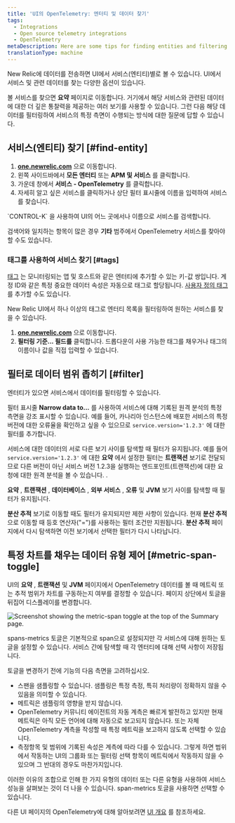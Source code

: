 ```yaml
---
title: 'UI의 OpenTelemetry: 엔터티 및 데이터 찾기'
tags:
  - Integrations
  - Open source telemetry integrations
  - OpenTelemetry
metaDescription: Here are some tips for finding entities and filtering data in the New Relic UI.
translationType: machine
---
```



New Relic에 데이터를 전송하면 UI에서 서비스(엔티티)별로 볼 수 있습니다. UI에서 서비스 및 관련 데이터를 찾는 다양한 옵션이 있습니다.

볼 서비스를 찾으면 **요약** 페이지로 이동합니다. 거기에서 해당 서비스와 관련된 데이터에 대한 더 깊은 통찰력을 제공하는 여러 보기를 사용할 수 있습니다. 그런 다음 해당 데이터를 필터링하여 서비스의 특정 측면이 수행되는 방식에 대한 질문에 답할 수 있습니다.

## 서비스(엔티티) 찾기 [#find-entity]

1. **[one.newrelic.com](https://one.newrelic.com)** 으로 이동합니다.
2. 왼쪽 사이드바에서 **모든 엔터티** 또는 **APM 및 서비스** 를 클릭합니다.
3. 가운데 창에서 **서비스 - OpenTelemetry** 를 클릭합니다.
4. 자세히 알고 싶은 서비스를 클릭하거나 상단 필터 표시줄에 이름을 입력하여 서비스를 찾습니다.

<Callout variant="tip">
  `CONTROL-K` 을 사용하여 UI의 어느 곳에서나 이름으로 서비스를 검색합니다.

  검색어와 일치하는 항목이 많은 경우 **기타** 범주에서 OpenTelemetry 서비스를 찾아야 할 수도 있습니다.
</Callout>

### 태그를 사용하여 서비스 찾기 [#tags]

[태그](https://docs.newrelic.com/docs/new-relic-solutions/new-relic-one/core-concepts/use-tags-help-organize-find-your-data/) 는 모니터링되는 앱 및 호스트와 같은 엔터티에 추가할 수 있는 키-값 쌍입니다. 계정 ID와 같은 특정 중요한 데이터 속성은 자동으로 태그로 할당됩니다. [사용자 정의 태그](https://docs.newrelic.com/docs/more-integrations/open-source-telemetry-integrations/opentelemetry/best-practices/opentelemetry-best-practices-resources/tags) 를 추가할 수도 있습니다.

New Relic UI에서 하나 이상의 태그로 엔터티 목록을 필터링하여 원하는 서비스를 찾을 수 있습니다.

1. **[one.newrelic.com](https://one.newrelic.com)** 으로 이동합니다.
2. **필터링 기준... 필드를** 클릭합니다. 드롭다운이 사용 가능한 태그를 채우거나 태그의 이름이나 값을 직접 입력할 수 있습니다.

## 필터로 데이터 범위 좁히기 [#filter]

엔터티가 있으면 서비스에서 데이터를 필터링할 수 있습니다.

필터 표시줄 **Narrow data to...** 를 사용하여 서비스에 대해 기록된 원격 분석의 특정 측면을 강조 표시할 수 있습니다. 예를 들어, 카나리아 인스턴스에 배포한 서비스의 특정 버전에 대한 오류율을 확인하고 싶을 수 있으므로 `service.version='1.2.3'` 에 대한 필터를 추가합니다.

서비스에 대한 데이터의 서로 다른 보기 사이를 탐색할 때 필터가 유지됩니다. 예를 들어 `service.version='1.2.3'` 에 대한 **요약** 에서 설정한 필터는 **트랜잭션** 보기로 전달되므로 다른 버전이 아닌 서비스 버전 1.2.3을 실행하는 엔드포인트(트랜잭션)에 대한 요청에 대한 원격 분석을 볼 수 있습니다. .

**요약** , **트랜잭션** , **데이터베이스** , **외부 서비스** , **오류** 및 **JVM** 보기 사이를 탐색할 때 필터가 유지됩니다.

**분산 추적** 보기로 이동할 때도 필터가 유지되지만 제한 사항이 있습니다. 현재 **분산 추적** 으로 이동할 때 등호 연산자("=")를 사용하는 필터 조건만 지원됩니다. **분산 추적** 페이지에서 다시 탐색하면 이전 보기에서 선택한 필터가 다시 나타납니다.

## 특정 차트를 채우는 데이터 유형 제어 [#metric-span-toggle]

UI의 **요약** , **트랜잭션** 및 **JVM** 페이지에서 OpenTelemetry 데이터를 볼 때 메트릭 또는 추적 범위가 차트를 구동하는지 여부를 결정할 수 있습니다. 페이지 상단에서 토글을 뒤집어 디스플레이를 변경합니다.

<img
  title="Screenshot showing the metric-span toggle at the top of the Summary page."
  alt="Screenshot showing the metric-span toggle at the top of the Summary page."
  src={metricSpanToggleSummary}
/>

spans-metrics 토글은 기본적으로 span으로 설정되지만 각 서비스에 대해 원하는 토글을 설정할 수 있습니다. 서비스 간에 탐색할 때 각 엔터티에 대해 선택 사항이 저장됩니다.

토글을 변경하기 전에 기능의 다음 측면을 고려하십시오.

* 스팬을 샘플링할 수 있습니다. 샘플링은 특정 측정, 특히 처리량이 정확하지 않을 수 있음을 의미할 수 있습니다.
* 메트릭은 샘플링의 영향을 받지 않습니다.
* OpenTelemetry 커뮤니티 에이전트의 자동 계측은 빠르게 발전하고 있지만 현재 메트릭은 아직 모든 언어에 대해 자동으로 보고되지 않습니다. 또는 자체 OpenTelemetry 계측을 작성할 때 특정 메트릭을 보고하지 않도록 선택할 수 있습니다.
* 측정항목 및 범위에 기록된 속성은 계측에 따라 다를 수 있습니다. 그렇게 하면 범위에서 작동하는 UI의 그룹화 또는 필터링 선택 항목이 메트릭에서 작동하지 않을 수 있으며 그 반대의 경우도 마찬가지입니다.

이러한 이유의 조합으로 인해 한 가지 유형의 데이터 또는 다른 유형을 사용하여 서비스 성능을 살펴보는 것이 더 나을 수 있습니다. span-metrics 토글을 사용하면 선택할 수 있습니다.

다른 UI 페이지의 OpenTelemetry에 대해 알아보려면 [UI 개요](/docs/more-integrations/open-source-telemetry-integrations/opentelemetry/view-your-data/opentelemetry-view-your-data) 를 참조하세요.
